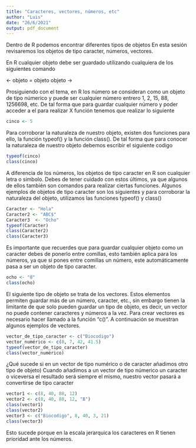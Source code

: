 ```yaml
---
title: "Caracteres, vectores, números, etc"
author: "Luis"
date: "26/6/2021"
output: pdf_document
---
```

Dentro de R podemos encontrar diferentes tipos de objetos 
En esta sesión revisaremos los objetos de tipo caracter, números, vectores.

En R cualquier objeto debe ser guardado utilizando cualquiera de los siguientes comando

<- objeto
= objeto
objeto ->

Prosiguiendo con el tema, en R los número se consideran como un objeto de tipo númerico y puede ser cualquier número entrero 1, 2, 15, 88, 1256698, etc. De tal forma que para guardar cualquier número y poder acceder a el para realizar X función tenemos que realizar lo siguiente

```r
cinco <- 5
```

Para corroborar la naturaleza de nuestro objeto, existen dos funciones para ello, la función typeof() y la función class(). De tal forma que para conocer la naturaleza de nuestro objeto debemos escribir el siguiente codigo
```r
typeof(cinco)
class(cinco)
```


A diferencia de los números, los objetos de tipo caracter en R son cualquier letra o simbolo. Debes de tener cuidado con estos últimos, ya que algunos de ellos también son comandos para realizar ciertas funciones. 
Algunos ejemplos de objetos de tipo caracter son los siguientes y para corroborar la naturaleza del objeto, utilizamos las funciones typeof() y class()
```r
Caracter <- "Hola"
Caracter2 <- "ABC$"
Caracter3  <- "Ocho"
typeof(Caracter)
class(Caracter2)
class(Caracter3)
```
Es importante que recuerdes que para guardar cualquier objeto como un caracter debes de ponerlo entre comillas, esto también aplica para los números, ya que si pones entre comillas un número, este automáticamente pasa a ser un objeto de tipo caracter.
```r
ocho <- "8"
class(ocho)
```


El siguiente tipo de objeto se trata de los vectores. Estos elementos permiten guardar más de un número, caracter, etc., sin embargo tienen la limitante de que solo pueden guardar un tipo de objeto, es decir, un vector no puede contener caracteres y números a la vez. 
Para crear vectores es necesario hacer llamado a la función "c()". A continuación se muestran algunos ejemplos de vectores. 
```r
vector_de_tipo_caracter <- c("Biocodigo")
vector_numérico <- c(8, 7, 42, 41.5)
typeof(vector_de_tipo_caracter)
class(vector_numérico)
```
¿Qué sucede si en un vector de tipo numérico o de caracter añadimos otro tipo de objeto)
Cuando añadimos a un vector de tipo númerico un caracter o viceversa el resultado será siempre el mismo, nuestro vector pasará a convertirse de tipo caracter
```r
vector1 <- c(8, 40, 88, 12)
vector2 <- c(8, 40, 88, 12, "B")
class(vector1)
class(vector2)
vector3 <- c("Biocodigo", 8, 40, 3, 21)
class(vector3)
```
Esto sucede porque en la escala jerarquica los caracteres en R tienen prioridad ante los números. 




